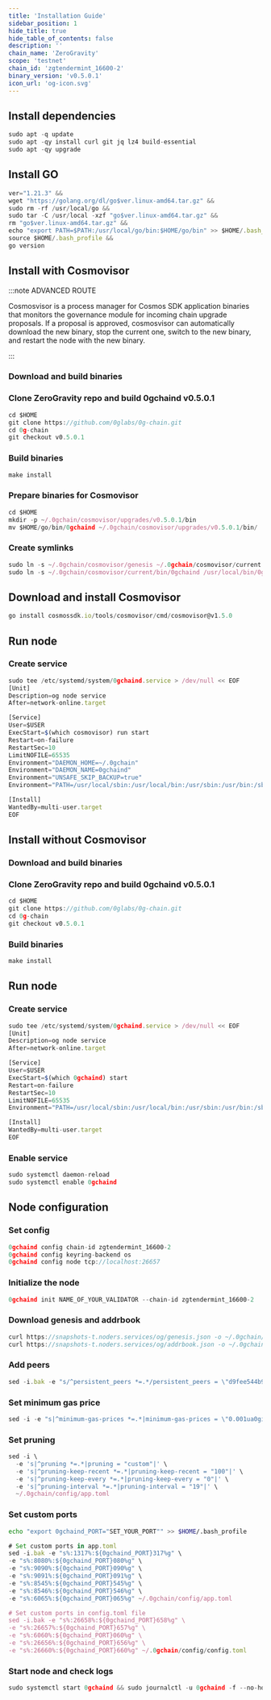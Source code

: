 ```yaml
---
title: 'Installation Guide'
sidebar_position: 1
hide_title: true
hide_table_of_contents: false
description: ''
chain_name: 'ZeroGravity'
scope: 'testnet'
chain_id: 'zgtendermint_16600-2'
binary_version: 'v0.5.0.1'
icon_url: 'og-icon.svg'
---
```



<PageTitle
  iconUrl="img/og-icon.svg"
  title="ZeroGravity Installation Guide"
  chainId="zgtendermint_16600-2"
  version="v0.5.0.1"
/>

## Install dependencies

```js
sudo apt -q update
sudo apt -qy install curl git jq lz4 build-essential
sudo apt -qy upgrade
```

## Install GO

```js
ver="1.21.3" &&
wget "https://golang.org/dl/go$ver.linux-amd64.tar.gz" &&
sudo rm -rf /usr/local/go &&
sudo tar -C /usr/local -xzf "go$ver.linux-amd64.tar.gz" &&
rm "go$ver.linux-amd64.tar.gz" &&
echo "export PATH=$PATH:/usr/local/go/bin:$HOME/go/bin" >> $HOME/.bash_profile &&
source $HOME/.bash_profile &&
go version
```

## Install with Cosmovisor

:::note ADVANCED ROUTE

Cosmosvisor is a process manager for Cosmos SDK application binaries that monitors the governance module for incoming chain upgrade proposals. If a proposal is approved, cosmosvisor can automatically download the new binary, stop the current one, switch to the new binary, and restart the node with the new binary.

:::

### Download and build binaries

### Clone ZeroGravity repo and build 0gchaind v0.5.0.1

```js
cd $HOME
git clone https://github.com/0glabs/0g-chain.git
cd 0g-chain
git checkout v0.5.0.1
```

### Build binaries

```js
make install
```

### Prepare binaries for Cosmovisor

```js
cd $HOME
mkdir -p ~/.0gchain/cosmovisor/upgrades/v0.5.0.1/bin
mv $HOME/go/bin/0gchaind ~/.0gchain/cosmovisor/upgrades/v0.5.0.1/bin/
```

### Create symlinks

```js
sudo ln -s ~/.0gchain/cosmovisor/genesis ~/.0gchain/cosmovisor/current -f
sudo ln -s ~/.0gchain/cosmovisor/current/bin/0gchaind /usr/local/bin/0gchaind -f
```

## Download and install Cosmovisor

```js
go install cosmossdk.io/tools/cosmovisor/cmd/cosmovisor@v1.5.0
```

## Run node

### Create service

```js
sudo tee /etc/systemd/system/0gchaind.service > /dev/null << EOF
[Unit]
Description=og node service
After=network-online.target

[Service]
User=$USER
ExecStart=$(which cosmovisor) run start
Restart=on-failure
RestartSec=10
LimitNOFILE=65535
Environment="DAEMON_HOME=~/.0gchain"
Environment="DAEMON_NAME=0gchaind"
Environment="UNSAFE_SKIP_BACKUP=true"
Environment="PATH=/usr/local/sbin:/usr/local/bin:/usr/sbin:/usr/bin:/sbin:/bin:/usr/games:/usr/local/games:/snap/bin:~/.0gchain/cosmovisor/current/bin"

[Install]
WantedBy=multi-user.target
EOF
```

## Install without Cosmovisor

### Download and build binaries

### Clone ZeroGravity repo and build 0gchaind v0.5.0.1

```js
cd $HOME
git clone https://github.com/0glabs/0g-chain.git
cd 0g-chain
git checkout v0.5.0.1
```

### Build binaries

```js
make install
```

## Run node

### Create service

```js
sudo tee /etc/systemd/system/0gchaind.service > /dev/null << EOF
[Unit]
Description=og node service
After=network-online.target

[Service]
User=$USER
ExecStart=$(which 0gchaind) start
Restart=on-failure
RestartSec=10
LimitNOFILE=65535
Environment="PATH=/usr/local/sbin:/usr/local/bin:/usr/sbin:/usr/bin:/sbin:/bin:/usr/games:/usr/local/games:/snap/bin"

[Install]
WantedBy=multi-user.target
EOF
```

### Enable service

```js
sudo systemctl daemon-reload
sudo systemctl enable 0gchaind
```

## Node configuration

### Set config

```js
0gchaind config chain-id zgtendermint_16600-2
0gchaind config keyring-backend os
0gchaind config node tcp://localhost:26657
```

### Initialize the node

```js
0gchaind init NAME_OF_YOUR_VALIDATOR --chain-id zgtendermint_16600-2
```

### Download genesis and addrbook

```js
curl https://snapshots-t.noders.services/og/genesis.json -o ~/.0gchain/config/genesis.json
curl https://snapshots-t.noders.services/og/addrbook.json -o ~/.0gchain/config/addrbook.json
```

### Add peers

```js
sed -i.bak -e "s/^persistent_peers *=.*/persistent_peers = \"d9fee544b90d15c4f024e52b6c5b2fd9fd199514@og-t-rpc.noders.services:23856\"/" ~/.0gchain/config/config.toml
```

### Set minimum gas price

```js
sed -i -e "s|^minimum-gas-prices *=.*|minimum-gas-prices = \"0.001ua0gi\"|" ~/.0gchain/config/app.toml
```

### Set pruning

```js
sed -i \
  -e 's|^pruning *=.*|pruning = "custom"|' \
  -e 's|^pruning-keep-recent *=.*|pruning-keep-recent = "100"|' \
  -e 's|^pruning-keep-every *=.*|pruning-keep-every = "0"|' \
  -e 's|^pruning-interval *=.*|pruning-interval = "19"|' \
  ~/.0gchain/config/app.toml
```

### Set custom ports

```bash
echo "export 0gchaind_PORT="SET_YOUR_PORT"" >> $HOME/.bash_profile
```

```js
# Set custom ports in app.toml
sed -i.bak -e "s%:1317%:${0gchaind_PORT}317%g" \
-e "s%:8080%:${0gchaind_PORT}080%g" \
-e "s%:9090%:${0gchaind_PORT}090%g" \
-e "s%:9091%:${0gchaind_PORT}091%g" \
-e "s%:8545%:${0gchaind_PORT}545%g" \
-e "s%:8546%:${0gchaind_PORT}546%g" \
-e "s%:6065%:${0gchaind_PORT}065%g" ~/.0gchain/config/app.toml

# Set custom ports in config.toml file
sed -i.bak -e "s%:26658%:${0gchaind_PORT}658%g" \
-e "s%:26657%:${0gchaind_PORT}657%g" \
-e "s%:6060%:${0gchaind_PORT}060%g" \
-e "s%:26656%:${0gchaind_PORT}656%g" \
-e "s%:26660%:${0gchaind_PORT}660%g" ~/.0gchain/config/config.toml
```

### Start node and check logs

```js
sudo systemctl start 0gchaind && sudo journalctl -u 0gchaind -f --no-hostname -o cat
```
